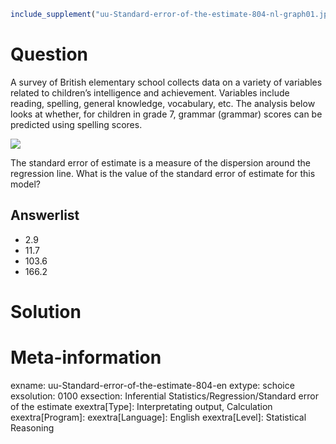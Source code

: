 ```r
include_supplement("uu-Standard-error-of-the-estimate-804-nl-graph01.jpg", recursive = TRUE)
```
Question
========
A survey of British elementary school collects data on a variety of variables related to children's intelligence and achievement. Variables include reading, spelling, general knowledge, vocabulary, etc. The analysis below looks at whether, for children in grade 7, grammar (grammar) scores can be predicted using spelling scores. 

![](uu-Standard-error-of-the-estimate-804-nl-graph01.jpg)

The standard error of estimate is a measure of the dispersion around the regression line. What is the value of the standard error of estimate for this model?

Answerlist
----------
* 2.9
* 11.7
* 103.6
* 166.2


Solution
========

Meta-information
================
exname: uu-Standard-error-of-the-estimate-804-en
extype: schoice
exsolution: 0100
exsection: Inferential Statistics/Regression/Standard error of the estimate
exextra[Type]: Interpretating output, Calculation
exextra[Program]: 
exextra[Language]: English
exextra[Level]: Statistical Reasoning